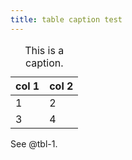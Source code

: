```yaml
---
title: table caption test
---
```


::: {#tbl-1}

```{=html}
<table>
  <caption>This is a caption.</caption>
  <thead>
  <tr><th>col 1</th><th>col 2</th></tr>
  </thead>
  <tbody>
  <tr><td>1</td><td>2</td></tr>
  <tr><td>3</td><td>4</td></tr>
  </tbody>
</table>
```

:::

See @tbl-1.